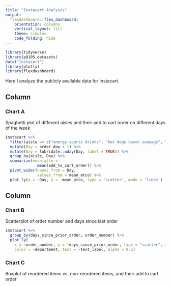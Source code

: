 ```yaml
---
title: "Instacart Analysis"
output: 
  flexdashboard::flex_dashboard:
    orientation: columns
    vertical_layout: fill
    theme: simplex
    code_folding: hide
---
```


```r

library(tidyverse)
library(p8105.datasets)
data("instacart")
library(plotly)
library(flexdashboard)
```

Here I analyze the publicly available data for Instacart.

Column {data-width=650}
-----------------------------------------------------------------------

### Chart A
Spaghetti plot of different aisles and their add to cart order on different days of the week
```r
instacart %>%
  filter(aisle == c("energy sports drinks", "hot dogs bacon sausage", "yogurt", "coffee", "eggs")) %>% 
  mutate(Day = order_dow + 1) %>% 
  mutate(Day = lubridate::wday(Day, label = TRUE)) %>% 
  group_by(aisle, Day) %>% 
  summarize(mean_atco = 
              mean(add_to_cart_order)) %>% 
  pivot_wider(names_from = Day,
              values_from = mean_atco) %>% 
  plot_ly(x = ~Day, y = ~mean_atco, type = 'scatter', mode = 'lines')
```

Column {data-width=350}
-----------------------------------------------------------------------

### Chart B
Scatterplot of order number and days since last order
```r
instacart %>% 
  group_by(days_since_prior_order, order_number) %>% 
  plot_ly(
    x = ~order_number, y = ~days_since_prior_order, type = "scatter", mode = "markers",
    color = ~department, text = ~text_label, alpha = 0.5)
```

### Chart C
Boxplot of reordered items vs. non-reordered items, and their add to cart order
```r

```

